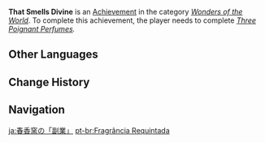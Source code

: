 {{Achievement Infobox
|title        = 
|id           = 84013
|order id     = 4014
|category     = Wonders of the World
|description  = Figure out which perfume [[Morax|Rex Lapis]] is fond of.
|requirements = Complete ''[[Three Poignant Perfumes]].''
|primogems    = 5
|tracking     = 
|hidden       = 1
|quest        = Farewell, Archaic Lord
|type         = Quest
}}
'''That Smells Divine''' is an [[Achievement]] in the category ''[[Wonders of the World]]''. To complete this achievement, the player needs to complete ''[[Three Poignant Perfumes]].''
<!--
==Trivia==

==Video Guides==
{{EVT
|video1   = 
|caption1 = 
}}
-->
==Other Languages==
{{Other Languages
|en      = That Smells Divine
|zhs     = 春香窑的「副业」
|zhs_rm  = Chūnxiāng Yáo de "Fùyè"
|zht     = 春香窯的「副業」
|zht_rm  = Chūnxiāng Yáo de "Fùyè"
|zh_tl   = [[Ying'er|Scent of Spring]]'s "Side Job"
|ja      = 春香窯の「副業」
|ja_rm   = Shuukouyou no "Fukugyou"{{Assumed}}
|ja_tl   = A "Side Job" of the Scent of Spring
|ko      = 춘향요의 「부업」
|ko_rm   = Chunhyang'yo-ui "Bueop"
|ko_tl   = [[Ying'er|Scent of Spring]]'s "Side Job"
|es      = ¡Huele divinamente!
|es_tl   = It Smells Divine!
|fr      = Parfum exquis
|fr_tl   = Exquisite Smell
|ru      = Пахнет божественно
|ru_tl   = Smells Divine
|th      = "บริการเสริม" ของ Scent of Spring
|th_rm   = 
|th_tl   = 
|vi      = "Nghề tay trái" của Xuân Hương Diêu
|vi_tl   = 
|de      = Nebenbeschäftigung des Frühlingsdufts
|de_tl   = Side Hustle of the Spring Scent
|id      = Harum Sekali
|id_tl   = Smells Really Good
|pt      = Fragrância Requintada
|pt_tl   = 
|tr      = Harika Kokuyor
|tr_tl   = 
|it      = Che profumo divino
|it_tl   = 
}}

==Change History==
{{Change History|1.0}}
<!--
==References==
{{Reflist}}
-->
==Navigation==
{{Achievement Navbox|Wonders of the World|Quest}}

[[ja:春香窯の「副業」]]
[[pt-br:Fragrância Requintada]]